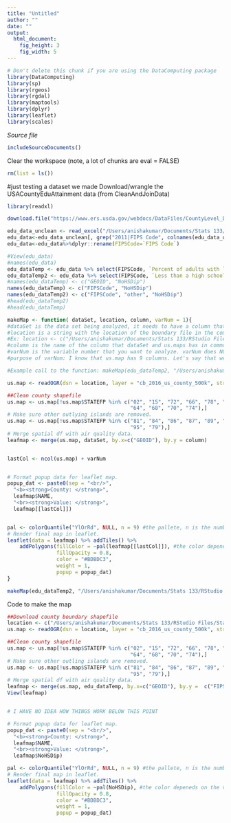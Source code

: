```yaml
---
title: "Untitled"
author: ""
date: ""
output: 
  html_document:
    fig_height: 3
    fig_width: 5
---
```

<!-- Don't edit in between this line and the one below -->
```r
# Don't delete this chunk if you are using the DataComputing package
library(DataComputing)
library(sp)
library(rgeos)
library(rgdal)
library(maptools)
library(dplyr)
library(leaflet)
library(scales)

```
*Source file* 
```r
includeSourceDocuments()
```
<!-- Don't edit the material above this line -->

Clear the workspace (note, a lot of chunks are eval = FALSE)
```r
rm(list = ls())
```


#just testing a dataset we made
Download/wrangle the USACountyEduAttainment data (from CleanAndJoinData)
```r
library(readxl)

download.file("https://www.ers.usda.gov/webdocs/DataFiles/CountyLevel_Data_Sets_Download_Data__18026/Education.xls?v=42762", destfile = "/Users/anishakumar/Documents/Stats 133/RStudio Files/Stats133Project/edu.xls", mode = "wb" )

edu_data_unclean <- read_excel("/Users/anishakumar/Documents/Stats 133/RStudio Files/Stats133Project/edu.xls", sheet = 1, skip = 4)
edu_data<-edu_data_unclean[, grep("2011|FIPS Code", colnames(edu_data_unclean))]
edu_data<-edu_data%>%dplyr::rename(FIPSCode=`FIPS Code`)

#View(edu_data)
#names(edu_data)
edu_dataTemp <- edu_data %>% select(FIPSCode, `Percent of adults with less than a high school diploma, 2011-2015`)
edu_dataTemp2 <- edu_data %>% select(FIPSCode, `Less than a high school diploma, 2011-2015`, `Percent of adults with less than a high school diploma, 2011-2015`)
#names(edu_dataTemp) <- c("GEOID", "NoHSDip")
names(edu_dataTemp) <- c("FIPSCode", "NoHSDip")
names(edu_dataTemp2) <- c("FIPSCode", "other", "NoHSDip")
#head(edu_dataTemp2)
#head(edu_dataTemp)
```

```r


makeMap <- function( dataSet, location, column, varNum = 1){
#dataSet is the data set being analyzed, it needs to have a column that has the fips code
#location is a string with the location of the boundary file in the computer (Download county shape file from Tiger https://www.census.gov/geo/maps-data/data/cbf/cbf_counties.html). To make life easier, call the file cb_2016_us_county_500k. 
#Ex: location <- c("/Users/anishakumar/Documents/Stats 133/RStudio Files/Stats133Project/cb_2016_us_county_500k")
#column is the name of the column that dataSet and us.maps has in common. It is a string. Ex: "FIPSCode"
#varNum is the variable number that you want to analyze. varNum does NOT include the column that has the fips code. 
#purpose of varNum: I know that us.map has 9 columns. Let's say that we added wanted to added 2 variables in dataSet rather than one variable. But you only wanted to analyze one of those variables. You will indicate which variable is to be analyzed (variable 1 or 2). 

#Example call to the function: makeMap(edu_dataTemp2, "/Users/anishakumar/Documents/Stats 133/RStudio Files/Stats133Project/cb_2016_us_county_500k", "FIPSCode", 2)

us.map <- readOGR(dsn = location, layer = "cb_2016_us_county_500k", stringsAsFactors = FALSE)

##Clean county shapefile 
us.map <- us.map[!us.map$STATEFP %in% c("02", "15", "72", "66", "78", "60", "69",
                                        "64", "68", "70", "74"),]
# Make sure other outlying islands are removed.
us.map <- us.map[!us.map$STATEFP %in% c("81", "84", "86", "87", "89", "71", "76",
                                        "95", "79"),]
# Merge spatial df with air quality data.
leafmap <- merge(us.map, dataSet, by.x=c("GEOID"), by.y = column)


lastCol <- ncol(us.map) + varNum


# Format popup data for leaflet map.
popup_dat <- paste0(sep = "<br/>",
  "<b><strong>County: </strong>", 
  leafmap$NAME, 
  "<br><strong>Value: </strong>",
  leafmap[[lastCol]])


pal <- colorQuantile("YlOrRd", NULL, n = 9) #the pallete, n is the number of colors there are 
# Render final map in leaflet.
leaflet(data = leafmap) %>% addTiles() %>%
    addPolygons(fillColor = ~pal(leafmap[[lastCol]]), #the color depeneds on the value from dataSet
                fillOpacity = 0.8, 
                color = "#BDBDC3", 
                weight = 1,
                popup = popup_dat)
}
```

```r
makeMap(edu_dataTemp2, "/Users/anishakumar/Documents/Stats 133/RStudio Files/Stats133Project/cb_2016_us_county_500k", "FIPSCode", 2)
```


Code to make the map
```r
##Download county boundary shapefile
location <- c("/Users/anishakumar/Documents/Stats 133/RStudio Files/Stats133Project/cb_2016_us_county_500k")
us.map <- readOGR(dsn = location, layer = "cb_2016_us_county_500k", stringsAsFactors = FALSE)

##Clean county shapefile 
us.map <- us.map[!us.map$STATEFP %in% c("02", "15", "72", "66", "78", "60", "69",
                                        "64", "68", "70", "74"),]
# Make sure other outling islands are removed.
us.map <- us.map[!us.map$STATEFP %in% c("81", "84", "86", "87", "89", "71", "76",
                                        "95", "79"),]
# Merge spatial df with air quality data.
leafmap <- merge(us.map, edu_dataTemp, by.x=c("GEOID"), by.y =  c("FIPSCode"))
View(leafmap)


# I HAVE NO IDEA HOW THINGS WORK BELOW THIS POINT 

# Format popup data for leaflet map.
popup_dat <- paste0(sep = "<br/>",
  "<b><strong>County: </strong>", 
  leafmap$NAME, 
  "<br><strong>Value: </strong>", 
  leafmap$NoHSDip)

pal <- colorQuantile("YlOrRd", NULL, n = 9) #the pallete, n is the number of colors there are 
# Render final map in leaflet.
leaflet(data = leafmap) %>% addTiles() %>%
    addPolygons(fillColor = ~pal(NoHSDip), #the color depeneds on the value from teh dataset
                fillOpacity = 0.8, 
                color = "#BDBDC3", 
                weight = 1,
                popup = popup_dat)


```

